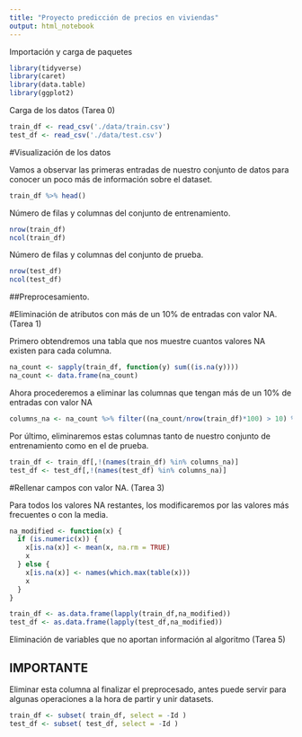 ---
title: "Proyecto predicción de precios en viviendas"
output: html_notebook
---

Importación y carga de paquetes

```{r}
library(tidyverse)
library(caret)
library(data.table)
library(ggplot2)
```


Carga de los datos (Tarea 0)

```{r}
train_df <- read_csv('./data/train.csv')
test_df <- read_csv('./data/test.csv')

```

#Visualización de los datos

Vamos a observar las primeras entradas de nuestro conjunto de datos para conocer un poco más de información sobre
el dataset.

```{r}
train_df %>% head()
```

Número de filas y columnas del conjunto de entrenamiento.
```{r}
nrow(train_df)
ncol(train_df)
```

Número de filas y columnas del conjunto de prueba.
```{r}
nrow(test_df)
ncol(test_df)
```

##Preprocesamiento.

#Eliminación de atributos con más de un 10% de entradas con valor NA. (Tarea 1)

Primero obtendremos una tabla que nos muestre cuantos valores NA existen para cada columna.
```{r}
na_count <- sapply(train_df, function(y) sum((is.na(y))))
na_count <- data.frame(na_count)
```

Ahora procederemos a eliminar las columnas que tengan más de un 10% de entradas con valor NA

```{r}
columns_na <- na_count %>% filter((na_count/nrow(train_df)*100) > 10) %>% rownames()
```

Por último, eliminaremos estas columnas tanto de nuestro conjunto de entrenamiento como en el de prueba.

```{r}
train_df <- train_df[,!(names(train_df) %in% columns_na)]
test_df <- test_df[,!(names(test_df) %in% columns_na)]
```
#Rellenar campos con valor NA. (Tarea 3)

Para todos los valores NA restantes, los modificaremos por las valores más frecuentes o con la media.

```{r}
na_modified <- function(x) {
  if (is.numeric(x)) {
    x[is.na(x)] <- mean(x, na.rm = TRUE)
    x
  } else {
    x[is.na(x)] <- names(which.max(table(x)))
    x
  }
}

train_df <- as.data.frame(lapply(train_df,na_modified))
test_df <- as.data.frame(lapply(test_df,na_modified))
```

Eliminación de variables que no aportan información al algoritmo (Tarea 5)

## IMPORTANTE
  Eliminar esta columna al finalizar el preprocesado, antes puede servir para algunas operaciones a la hora de partir y unir datasets.

```{r}
train_df <- subset( train_df, select = -Id )
test_df <- subset( test_df, select = -Id )
```

